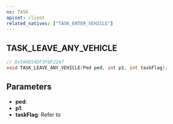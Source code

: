 ```yaml
---
ns: TASK
apiset: client
related_natives: ["TASK_ENTER_VEHICLE"]
---
```

## TASK_LEAVE_ANY_VEHICLE

```c
// 0x504D54DF3F6F2247
void TASK_LEAVE_ANY_VEHICLE(Ped ped, int p1, int taskFlag);
```

## Parameters
* **ped**:
* **p1**:
* **taskFlag**: Refer to <EmbeddedEnum name="eEnterExitVehicleFlags" />